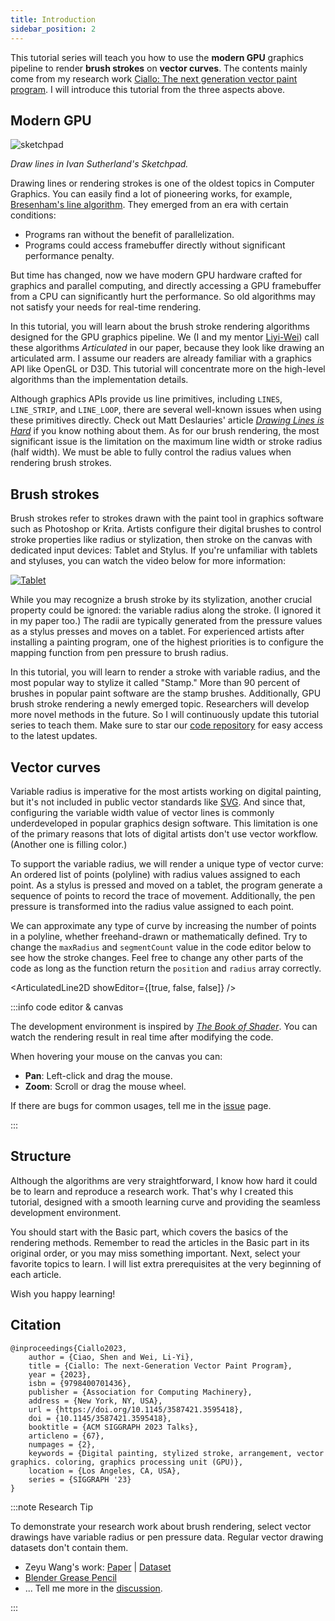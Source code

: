 ```yaml
---
title: Introduction
sidebar_position: 2
---
```


This tutorial series will teach you how to use the **modern GPU** graphics pipeline to render **brush strokes** on **vector curves**.
The contents mainly come from my research work [Ciallo: The next generation vector paint program][Ciallo].
I will introduce this tutorial from the three aspects above.

## Modern GPU

![sketchpad](./sketchpad.gif)

_Draw lines in Ivan Sutherland's Sketchpad._

Drawing lines or rendering strokes is one of the oldest topics in Computer Graphics.
You can easily find a lot of pioneering works, for example, [Bresenham's line algorithm](https://en.wikipedia.org/wiki/Bresenham%27s_line_algorithm).
They emerged from an era with certain conditions:

- Programs ran without the benefit of parallelization.
- Programs could access framebuffer directly without significant performance penalty.

But time has changed, now we have modern GPU hardware crafted for graphics and parallel computing,
and directly accessing a GPU framebuffer from a CPU can significantly hurt the performance.
So old algorithms may not satisfy your needs for real-time rendering.

In this tutorial, you will learn about the brush stroke rendering algorithms designed for the GPU graphics pipeline.
We (I and my mentor [Liyi-Wei](https://www.liyiwei.org/)) call these algorithms _Articulated_ in our paper, because they look like drawing an articulated arm.
I assume our readers are already familiar with a graphics API like OpenGL or D3D.
This tutorial will concentrate more on the high-level algorithms than the implementation details.

Although graphics APIs provide us line primitives, including `LINES`, `LINE_STRIP`, and `LINE_LOOP`,
there are several well-known issues when using these primitives directly.
Check out Matt Deslauries' article [_Drawing Lines is Hard_](https://mattdesl.svbtle.com/drawing-lines-is-hard#line-primitives_1) if you know nothing about them.
As for our brush rendering, the most significant issue is the limitation on the maximum line width or stroke radius (half width).
We must be able to fully control the radius values when rendering brush strokes.

## Brush strokes

Brush strokes refer to strokes drawn with the paint tool in graphics software such as Photoshop or Krita.
Artists configure their digital brushes to control stroke properties like radius or stylization,
then stroke on the canvas with dedicated input devices: Tablet and Stylus.
If you're unfamiliar with tablets and styluses, you can watch the video below for more information:

[![Tablet](https://img.youtube.com/vi/83BRMfjJXIk/maxresdefault.jpg)](https://www.youtube.com/watch?app=desktop&v=83BRMfjJXIk)

While you may recognize a brush stroke by its stylization, another crucial property could be ignored: the variable radius along the stroke.
(I ignored it in my paper too.)
The radii are typically generated from the pressure values as a stylus presses and moves on a tablet.
For experienced artists after installing a painting program, one of the highest priorities is to configure the mapping function from pen pressure to brush radius.

In this tutorial, you will learn to render a stroke with variable radius, and the most popular way to stylize it called "Stamp."
More than 90 percent of brushes in popular paint software are the stamp brushes.
Additionally, GPU brush stroke rendering a newly emerged topic.
Researchers will develop more novel methods in the future.
So I will continuously update this tutorial series to teach them.
Make sure to star our [code repository] for easy access to the latest updates.

## Vector curves

Variable radius is imperative for the most artists working on digital painting,
but it's not included in public vector standards like [SVG](https://www.w3.org/Graphics/SVG/WG/wiki/Proposals/Variable_width_stroke).
And since that, configuring the variable width value of vector lines is commonly underdeveloped in popular graphics design software.
This limitation is one of the primary reasons that lots of digital artists don't use vector workflow.
(Another one is filling color.)

To support the variable radius, we will render a unique type of vector curve:
An ordered list of points (polyline) with radius values assigned to each point.
As a stylus is pressed and moved on a tablet, the program generate a sequence of points to record the trace of movement.
Additionally, the pen pressure is transformed into the radius value assigned to each point.

We can approximate any type of curve by increasing the number of points in a polyline, whether freehand-drawn or mathematically defined.
Try to change the `maxRadius` and `segmentCount` value in the code editor below to see how the stroke changes.
Feel free to change any other parts of the code as long as the function return the `position` and `radius` array correctly.


<ArticulatedLine2D showEditor={[true, false, false]} />

:::info code editor & canvas

The development environment is inspired by [_The Book of Shader_].
You can watch the rendering result in real time after modifying the code.

When hovering your mouse on the canvas you can:

- **Pan**: Left-click and drag the mouse.
- **Zoom**: Scroll or drag the mouse wheel.

If there are bugs for common usages, tell me in the [issue](https://github.com/ShenCiao/brush-stroke-tutorial/issues) page.

:::

## Structure

Although the algorithms are very straightforward, I know how hard it could be to learn and reproduce a research work.
That's why I created this tutorial, designed with a smooth learning curve and providing the seamless development environment.

You should start with the Basic part, which covers the basics of the rendering methods.
Remember to read the articles in the Basic part in its original order, or you may miss something important.
Next, select your favorite topics to learn.
I will list extra prerequisites at the very beginning of each article.

Wish you happy learning!

## Citation

```
@inproceedings{Ciallo2023,
    author = {Ciao, Shen and Wei, Li-Yi},
    title = {Ciallo: The next-Generation Vector Paint Program},
    year = {2023},
    isbn = {9798400701436},
    publisher = {Association for Computing Machinery},
    address = {New York, NY, USA},
    url = {https://doi.org/10.1145/3587421.3595418},
    doi = {10.1145/3587421.3595418},
    booktitle = {ACM SIGGRAPH 2023 Talks},
    articleno = {67},
    numpages = {2},
    keywords = {Digital painting, stylized stroke, arrangement, vector graphics. coloring, graphics processing unit (GPU)},
    location = {Los Angeles, CA, USA},
    series = {SIGGRAPH '23}
}
```

:::note Research Tip

To demonstrate your research work about brush rendering, select vector drawings have variable radius or pen pressure data.
Regular vector drawing datasets don't contain them.

- Zeyu Wang's work: [Paper](https://dl.acm.org/doi/10.1145/3450626.3459819) | [Dataset](https://github.com/zachzeyuwang/tracing-vs-freehand)
- [Blender Grease Pencil](https://cloud.blender.org/p/gallery/5b642e25bf419c1042056fc6)
- ... Tell me more in the [discussion](https://github.com/ShenCiao/brush-stroke-tutorial/discussions/1).

:::

[code repository]: https://github.com/ShenCiao/BrushStrokeTutorial
[Ciallo]: https://github.com/ShenCiao/Ciallo
[_The Book of Shader_]: https://thebookofshaders.com/
